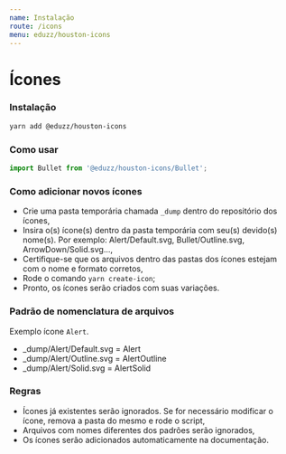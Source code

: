 ```yaml
---
name: Instalação
route: /icons
menu: eduzz/houston-icons
---
```


# Ícones

### Instalação

```bash
yarn add @eduzz/houston-icons
```

### Como usar

```js
import Bullet from '@eduzz/houston-icons/Bullet';
```

### Como adicionar novos ícones

- Crie uma pasta temporária chamada `_dump` dentro do repositório dos ícones,
- Insira o(s) ícone(s) dentro da pasta temporária com seu(s) devido(s) nome(s). Por exemplo: Alert/Default.svg, Bullet/Outline.svg, ArrowDown/Solid.svg...,
- Certifique-se que os arquivos dentro das pastas dos ícones estejam com o nome e formato corretos,
- Rode o comando `yarn create-icon`;
- Pronto, os ícones serão criados com suas variações.

### Padrão de nomenclatura de arquivos

Exemplo ícone `Alert`.

- \_dump/Alert/Default.svg = Alert
- \_dump/Alert/Outline.svg = AlertOutline
- \_dump/Alert/Solid.svg = AlertSolid

### Regras

- Ícones já existentes serão ignorados. Se for necessário modificar o ícone, remova a pasta do mesmo e rode o script,
- Arquivos com nomes diferentes dos padrões serão ignorados,
- Os ícones serão adicionados automaticamente na documentação.
